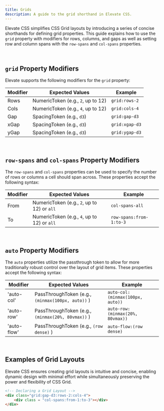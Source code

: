 ```yaml
---
title: Grids
description: A guide to the grid shorthand in Elevate CSS.
---
```


Elevate CSS simplifies CSS Grid layouts by introducing a series of concise shorthands for defining grid properties. This guide explains how to use the `grid` property with modifiers for rows, columns, and gaps as well as setting row and column spans with the `row-spans` and `col-spans` properties.

<br/>

## `grid` Property Modifiers
Elevate supports the following modifiers for the `grid` property:

| **Modifier**             | **Expected Values**              | **Example**                          |
|--------------------------|----------------------------------|--------------------------------------|
| Rows           | NumericToken (e.g., `2`, up to 12)         | `grid:rows-2`                         |
| Cols            | NumericToken (e.g., `4`, up to 12)         | `grid:cols-4`                         |
| Gap            | SpacingToken (e.g., `d3`)      | `grid:gap-d3`                        |
| xGap            | SpacingToken (e.g., `d3`)      | `grid:xgap-d3`                        |
| yGap            | SpacingToken (e.g., `d3`)      | `grid:ygap-d3`                        |

<br/>

## `row-spans` and `col-spans` Property Modifiers
The `row-spans` and `col-spans` properties can be used to specify the number of rows or columns a cell should span across. These properties accept the following syntax:

| **Modifier**             | **Expected Values**              | **Example**                          |
|--------------------------|----------------------------------|--------------------------------------|
| From     | NumericToken (e.g., `2`, up to 12) or `all`         | `col-spans-all`                         |
| To          | NumericToken (e.g., `4`, up to 12) or `all`         | `row-spans:from-1:to-3`                         |

<br/>

## `auto` Property Modifiers
The `auto` properties utilize the passthrough token to allow for more traditionally robust control over the layout of grid items. These properties accept the following syntax:

| **Modifier**             | **Expected Values**              | **Example**                          |
|--------------------------|----------------------------------|--------------------------------------|
| 'auto-col'    | PassThroughToken (e.g.,  `(minmax(100px, auto))` )          | `auto-col:(minmax(100px, auto))`                         |
| 'auto-row'        | PassThroughToken (e.g.,  `(minmax(20%, 80vmax))` )         | `auto-row:(minmax(20%, 80vmax))`                         |
| 'auto-flow'    | PassThroughToken (e.g.,  `(row dense)` )         | `auto-flow:(row dense)`                         |

<br/>

## Examples of Grid Layouts

Elevate CSS ensures creating grid layouts is intuitive and concise, enabling dynamic design with minimal effort while simultaneously preserving the power and flexibility of CSS Grid.

```html
<!-- Declaring a Grid Layout -->
<div class="grid:gap-d3:rows-2:cols-4">
    <div class = "col-spans:from-1:to-3"></div>
</div>
```

